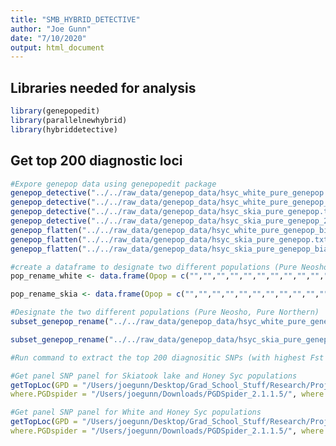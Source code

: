 ```yaml
---
title: "SMB_HYBRID_DETECTIVE"
author: "Joe Gunn"
date: "7/10/2020"
output: html_document
---
```


## Libraries needed for analysis
```r
library(genepopedit)
library(parallelnewhybrid)
library(hybriddetective)
```

## Get top 200 diagnostic loci
```r
#Expore genepop data using genepopedit package
genepop_detective("../../raw_data/genepop_data/hsyc_white_pure_genepop.txt", variable = "PopNum")
genepop_detective("../../raw_data/genepop_data/hsyc_white_pure_genepop_2pop.txt", variable = "PopNum")
genepop_detective("../../raw_data/genepop_data/hsyc_skia_pure_genepop.txt", variable = "PopNum")
genepop_detective("../../raw_data/genepop_data/hsyc_skia_pure_genepop_2pop.txt", variable = "PopNum")
genepop_flatten("../../raw_data/genepop_data/hsyc_white_pure_genepop_biall_2pop.txt")
genepop_flatten("../../raw_data/genepop_data/hsyc_skia_pure_genepop.txt")
genepop_flatten("../../raw_data/genepop_data/hsyc_skia_pure_genepop_biall_2pop.txt")

#create a dataframe to designate two different populations (Pure Neosho, Pure Northern)
pop_rename_white <- data.frame(Opop = c("","","","","","","","","","","","","","","","","",""), Rename = c("HSYC","HSYC","HSYC","HSYC","HSYC","HSYC","HSYC","HSYC","WHITE","WHITE","WHITE","WHITE","WHITE","WHITE","WHITE","WHITE","WHITE","WHITE"))

pop_rename_skia <- data.frame(Opop = c("","","","","","","","","","","","",""), Rename = c("HSYC","HSYC","HSYC","HSYC","HSYC","HSYC","HSYC","HSYC","SKIA","SKIA","SKIA","SKIA","SKIA"))

#Designate the two different populations (Pure Neosho, Pure Northern)
subset_genepop_rename("../../raw_data/genepop_data/hsyc_white_pure_genepop_biall.txt", pop_rename_white, path = "/Users/joegunn/Desktop/Grad_School_Stuff/Research/Projects/Smallmouth_Bass_Genomics/raw_data/genepop_data/hsyc_white_pure_genepop_biall_2pop.txt")

subset_genepop_rename("../../raw_data/genepop_data/hsyc_skia_pure_genepop_biall.txt", pop_rename_skia, path = "/Users/joegunn/Desktop/Grad_School_Stuff/Research/Projects/Smallmouth_Bass_Genomics/raw_data/genepop_data/hsyc_skia_pure_genepop_biall_2pop.txt")

#Run command to extract the top 200 diagnositic SNPs (with highest Fst values) across pure Neosho and Northern populations. Both PGDSpider and PLINK needed to be installed on my local computer, and the respective paths to both executables are given in this function. 

#Get panel SNP panel for Skiatook lake and Honey Syc populations
getTopLoc(GPD = "/Users/joegunn/Desktop/Grad_School_Stuff/Research/Projects/Smallmouth_Bass_Genomics/raw_data/genepop_data/hsyc_skia_pure_genepop_biall_2pop.txt", panel.size = 200,
where.PGDspider = "/Users/joegunn/Downloads/PGDSpider_2.1.1.5/", where.PLINK = "/Users/joegunn/Downloads/plink_mac_20200616/")

#Get panel SNP panel for White and Honey Syc populations
getTopLoc(GPD = "/Users/joegunn/Desktop/Grad_School_Stuff/Research/Projects/Smallmouth_Bass_Genomics/raw_data/genepop_data/hsyc_white_pure_genepop_biall_2pop.txt", panel.size = 200,
where.PGDspider = "/Users/joegunn/Downloads/PGDSpider_2.1.1.5/", where.PLINK = "/Users/joegunn/Downloads/plink_mac_20200616/")
```